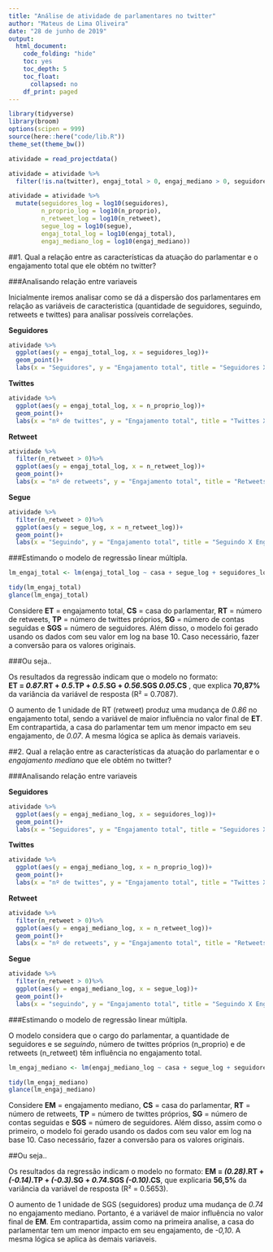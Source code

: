 ```yaml
---
title: "Análise de atividade de parlamentares no twitter"
author: "Mateus de Lima Oliveira"
date: "28 de junho de 2019"
output:
  html_document:
    code_folding: "hide"
    toc: yes
    toc_depth: 5
    toc_float:
      collapsed: no
    df_print: paged
---
```


```r
library(tidyverse)
library(broom)
options(scipen = 999)
source(here::here("code/lib.R"))
theme_set(theme_bw())
```

```r
atividade = read_projectdata()

atividade = atividade %>% 
  filter(!is.na(twitter), engaj_total > 0, engaj_mediano > 0, seguidores > 0, n_proprio > 0, n_retweet > 0)

atividade = atividade %>% 
  mutate(seguidores_log = log10(seguidores), 
         n_proprio_log = log10(n_proprio), 
         n_retweet_log = log10(n_retweet),
         segue_log = log10(segue),
         engaj_total_log = log10(engaj_total),
         engaj_mediano_log = log10(engaj_mediano))
```

##1. Qual a relação entre as características da atuação do parlamentar e o engajamento total que ele obtém no twitter? 

###Analisando relação entre variaveis

Inicialmente iremos analisar como se dá a dispersão dos parlamentares em relação as variáveis de caracteristica (quantidade de seguidores, seguindo, retweets e twittes) para analisar possíveis correlações.

**Seguidores**

```r
atividade %>%
  ggplot(aes(y = engaj_total_log, x = seguidores_log))+
  geom_point()+
  labs(x = "Seguidores", y = "Engajamento total", title = "Seguidores X Engajamento total")
```

**Twittes**

```r
atividade %>%
  ggplot(aes(y = engaj_total_log, x = n_proprio_log))+
  geom_point()+
  labs(x = "nº de twittes", y = "Engajamento total", title = "Twittes X Engajamento total")
```

**Retweet**

```r
atividade %>%
  filter(n_retweet > 0)%>%
  ggplot(aes(y = engaj_total_log, x = n_retweet_log))+
  geom_point()+
  labs(x = "nº de retweets", y = "Engajamento total", title = "Retweets X Engajamento total")
```

**Segue**

```r
atividade %>%
  filter(n_retweet > 0)%>%
  ggplot(aes(y = segue_log, x = n_retweet_log))+
  geom_point()+
  labs(x = "Seguindo", y = "Engajamento total", title = "Seguindo X Engajamento total")
```


###Estimando o modelo de regressão linear múltipla.


```r

lm_engaj_total <- lm(engaj_total_log ~ casa + segue_log + seguidores_log + n_proprio_log + n_retweet_log , data = atividade)

tidy(lm_engaj_total)
glance(lm_engaj_total)
```
Considere **ET** = engajamento total, **CS** = casa do parlamentar, **RT** = número de retweets, **TP** = número de twittes próprios, **SG** = número de contas seguidas e **SGS** = número de seguidores. Além disso, o modelo foi gerado usando os dados com seu valor em log na base 10. Caso necessário, fazer a conversão para os valores originais.

###Ou seja..

Os resultados da regressão indicam que o modelo no formato:  
**ET = *0.87*.RT + *0.5*.TP + *0.5*.SG + *0.56*.SGS *0.05*.CS** , que explica **70,87%** da variância da variável de resposta (R² = 0.7087). 

O aumento de 1 unidade de RT (retweet) produz uma mudança de *0.86* no engajamento total, sendo a variável de maior influência no valor final de **ET**. Em contrapartida, a casa do parlamentar tem um menor impacto em seu engajamento, de *0.07*.
A mesma lógica se aplica às demais variaveis.



##2. Qual a relação entre as características da atuação do parlamentar e o *engajamento mediano* que ele obtém no twitter? 

###Analisando relação entre variaveis

**Seguidores**

```r
atividade %>%
  ggplot(aes(y = engaj_mediano_log, x = seguidores_log))+
  geom_point()+
  labs(x = "Seguidores", y = "Engajamento total", title = "Seguidores X Engajamento total")
```

**Twittes**

```r
atividade %>%
  ggplot(aes(y = engaj_mediano_log, x = n_proprio_log))+
  geom_point()+
  labs(x = "nº de twittes", y = "Engajamento total", title = "Twittes X Engajamento total")
```

**Retweet**

```r
atividade %>%
  filter(n_retweet > 0)%>%
  ggplot(aes(y = engaj_mediano_log, x = n_retweet_log))+
  geom_point()+
  labs(x = "nº de retweets", y = "Engajamento total", title = "Retweets X Engajamento total")
```

**Segue**

```r
atividade %>%
  filter(n_retweet > 0)%>%
  ggplot(aes(y = engaj_mediano_log, x = segue_log))+
  geom_point()+
  labs(x = "seguindo", y = "Engajamento total", title = "Seguindo X Engajamento total")
```

###Estimando o modelo de regressão linear múltipla.

O modelo considera que o cargo do parlamentar, a quantidade de seguidores e se _seguindo_, número de twittes próprios (n_proprio) e de retweets (n_retweet) têm influência no engajamento total.

```r
lm_engaj_mediano <- lm(engaj_mediano_log ~ casa + segue_log + seguidores_log + n_proprio_log + n_retweet_log , data = atividade)

tidy(lm_engaj_mediano)
glance(lm_engaj_mediano)
```

Considere **EM** = engajamento mediano, **CS** = casa do parlamentar, **RT** = número de retweets, **TP** = número de twittes próprios, **SG** = número de contas seguidas e **SGS** = número de seguidores. Além disso, assim como o primeiro, o modelo foi gerado usando os dados com seu valor em log na base 10. Caso necessário, fazer a conversão para os valores originais. 

##Ou seja..

Os resultados da regressão indicam o modelo no formato:
**EM = *(0.28)*.RT + *(-0.14)*.TP + *(-0.3)*.SG + *0.74*.SGS *(-0.10)*.CS**, que explicaria **56,5%** da variância da variável de resposta (R² = 0.5653). 

O aumento de 1 unidade de SGS (seguidores) produz uma mudança de *0.74* no engajamento mediano. Portanto, é a variável de maior influência no valor final de **EM**. Em contrapartida, assim como na primeira analise, a casa do parlamentar tem um menor impacto em seu engajamento, de *-0,10*.
A mesma lógica se aplica às demais variaveis. 




